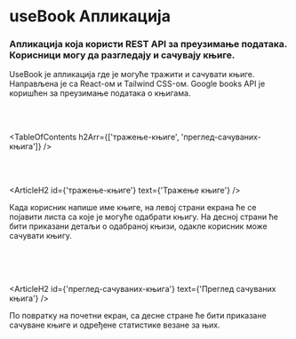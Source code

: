 

# useBook Апликација

### Апликација која користи REST API за преузимање података. Корисници могу да разгледају и сачувају књиге.

<HeroImage image={UseBookImg} title="useBook App" />

UseBook је апликација где је могуће тражити и сачувати књиге. Направљена је са React-ом и Tailwind CSS-ом. Google books API је коришћен за преузимање података о књигама.

<br />
<br />

<TableOfContents h2Arr={['тражење-књиге', 'преглед-сачуваних-књига']} />

<br />
<br />

<ArticleH2 id={'тражење-књиге'} text={'Тражење књиге'} />

Када корисник напише име књиге, на левој страни екрана ће се појавити листа са које је могуће одабрати књигу. На десној страни ће бити приказани детаљи о одабраној књизи, одакле корисник може сачувати књигу.

<br />

<ArticleImage image={UseBookImg1} alt="Тражење књиге" isResponsive={false} />

<br />
<br />

<ArticleH2 id={'преглед-сачуваних-књига'} text={'Преглед сачуваних књига'} />

По повратку на почетни екран, са десне стране ће бити приказане сачуване књиге и одређене статистике везане за њих.

<br />

<ArticleImage
   image={UseBookImg2}
   alt="Преглед сачуваних књига"
   isResponsive={false}
/>

<br />
